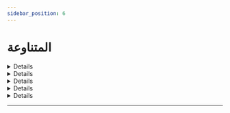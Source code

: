 ```yaml
---
sidebar_position: 6
---
```


# المتناوعة

<details>
< summary style={{fontWeight: "bold"}}>
شروط العقيقة 📃
</summary>

**سؤال:** يقول ما هي شروط العقيقة؟ هل هناك سن معين لها؟

**جواب:** مثل أضحية, العقيقة والأضحية والهدي طريقتهما واحدة. يعني الجذع من الضأن وثاني من المعز. هذا هو أقل شيء. و هذا الحد الأدنى الجذع من الضأن والثني من المعز الجذع الذي له نصف سنة والثني من معز الذي له سنة اكمل سنة.

<audio controls>
<source src="https://fatawaaudio.blob.core.windows.net/alabbaad/80953.wav"/>
</audio>

</details>

<details>
< summary style={{fontWeight: "bold"}}>
حكم أخذ الراتب فيه شيء من الربا 📃
</summary>

**سؤال:** يقول فضيلة الشيخ أنا مدرس في المعاهد الدينية وبعض من ينفق عليها يتعاملون بالربا. فما حكم ما أخذه من الراتب من المعهد مقابل تدريسي فيه؟

**جواب:** والله إذا كان معلوم أن هذا الإنفاق يكون من الربا وأن كله ربا، فالإنسان يبحث عن مهنة ليس فيها هذا المحذور. وأما إذا كان فيه ليس متمحضا وإنما قد يكون فيه ربا ويكون في غير ربا فهذا الأمر أهون. لكن السلامة في كونه يدخل على بينة وأن الرزق الذي يحصله حلال يعني ليس فيه شيء من الحرام

<audio controls>
<source src="https://fatawaaudio.blob.core.windows.net/alabbaad/80953.wav"/>
</audio>

</details>

<details>
< summary style={{fontWeight: "bold"}}>
النصيحة في زمن الفتن 📃
</summary>

**سؤال:** يقول حفظك الله ومتعك بالصحة والعافية نحن أبنائك من دولة تنزانيا كثر الافتراق والنزاعات فيما بيننا بسبب ما يحصل بين مشايخ أهل السنة في الساحة، فأصبح لكل فرقة منا لها شيخها. فما نصيحتك وتوجيهك حفظك الله

**جواب:** نصيحتي أن الإنسان يحرص على الاستقامة والسلامة والبعد عن الفتن وأن لا يشغل نفسه في القيل والقال والكلام وماذا قال فلان في فلان إذا قال فلان. لا يشغل نفسه في هذه الأمور. يشتغل بالعلم ويستقيم على أمر الله ولا يضيع وقته في القيل والقال والكلام في الناس والبحث عن عيوب الناس. لا يشغل نفسه بهذا.

<audio controls>
<source src="https://fatawaaudio.blob.core.windows.net/alabbaad/80953.wav"/>
</audio>

</details>

<details>
< summary style={{fontWeight: "bold"}}>
حكم وصية الأعضاء بعد الوفاة 📃
</summary>

**سؤال:** أحسن الله إليك، يقول ما حكم من يوصي بإحدى أعضائه وجسمه إلى مريض آخر بعد وفاته؟

**جواب:** الإنسان أعضائه ليس له أن يتصرف فيها وأن يوصي بها. وانما اعضائه تبقى لان كسر عظم الميت ككسر الحي. فالإنسان لا يتبرع بأعضائه لا يتبرع بأعضائه. وانما أعضاءه تبقى على جسده الذي مات عليه. يبقى فلا يقال إنها تؤخذ من أعضائه. هذا من الغلط البين الإنسان يوصي بأن يعتبر بأن تؤخذ أعضائه بعد موته، لأن الرسول صلى جاء أن كسر الميت ككسره وهو حي.

<audio controls>
<source src="https://fatawaaudio.blob.core.windows.net/alabbaad/80953.wav"/>
</audio>

</details>

<details>
< summary style={{fontWeight: "bold"}}>
حكم من أخذ ولدا لا يعرف له أب ولا أم 📃
</summary>

**سؤال:** يقول أحسن الله إليك عائلتي أخذت ولدا منذ صغره لا يعرف له أب ولا أم. الآن بلغ عمره ست سنوات. ماذا نفعل فإننا نخشى إذا بلغ كيف سيكون دخوله علينا

**جواب:** أنت أحسن إليه أقم برعايته وأتموا إحسانكم واجعلوا له مكانا خاصا ما يلتقي فيه بالنساء. وإذا أمكنكم بعد ذلك، إذا كبروا فتساعد في الزواج وكملوا إحسانكم إليه وساعدوه على تحصيل شيء منكم أو بمسكن أو غير ذلك, يعني الشيء الذي يحتاج إليه من مسكن أو غير ذلك، المهم أحسنتم إليه في اول عمره فأكملوا إحسانكم إليه لكن لا يختلط بالنساء الا اذا كان حصل رضاعة في صغره.

<audio controls>
<source src="https://fatawaaudio.blob.core.windows.net/alabbaad/80953.wav"/>
</audio>

</details>

---